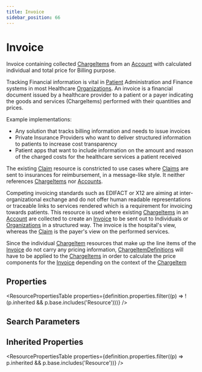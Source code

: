```yaml
---
title: Invoice
sidebar_position: 66
---
```


# Invoice

Invoice containing collected <a href="/docs/api/fhir/resources/chargeitem">ChargeItems</a> from an <a href="/docs/api/fhir/resources/account">Account</a> with calculated individual and total price for Billing purpose.

  <Tabs queryString="intro-section">
  <TabItem value="usage" label="Usage" default>
    <div>   <a name="scope"></a>      <p> Tracking Financial information is vital in <a href="/docs/api/fhir/resources/patient">Patient</a> Administration and Finance systems in most Healthcare <a href="/docs/api/fhir/resources/organization">Organizations</a>.  An invoice is a financial document issued by a healthcare provider to a patient or a payer indicating the goods and services (ChargeItems) performed with their quantities and prices.   </p>  <p>Example implementations:  </p><ul>  <li>Any solution that tracks billing information and needs to issue invoices</li> <li>Private Insurance Providers who want to deliver structured information to patients to increase cost transparency</li> <li>Patient apps that want to include information on the amount and reason of the charged costs for the healthcare services a patient received</li> </ul>  <p></p>   </div>
    </TabItem>
  <TabItem value="relationships" label="Relationships">
    <div>      <p> The existing <a href="/docs/api/fhir/resources/claim">Claim</a> resource is constricted to use cases where <a href="/docs/api/fhir/resources/claim">Claims</a> are sent to insurances for reimbursement, in a message-like style. It neither references <a href="/docs/api/fhir/resources/chargeitem">ChargeItems</a> nor <a href="/docs/api/fhir/resources/account">Accounts</a>. </p><p> Competing invoicing standards such as EDIFACT or X12 are aiming at inter-organizational exchange and do not offer human readable representations or traceable links to services rendered which is a requirement for invoicing towards patients.  This resource is used where existing <a href="/docs/api/fhir/resources/chargeitem">ChargeItems</a> in an <a href="/docs/api/fhir/resources/account">Account</a> are collected to create an <a href="/docs/api/fhir/resources/invoice">Invoice</a> to be sent out to Individuals or <a href="/docs/api/fhir/resources/organization">Organizations</a> in a structured way.  The invoice is the hospital's view, whereas the <a href="/docs/api/fhir/resources/claim">Claim</a> is the payer's view on the performed services.</p> <p> Since the individual <a href="/docs/api/fhir/resources/chargeitem">ChargeItem</a> resources that make up the line items of the <a href="/docs/api/fhir/resources/invoice">Invoice</a> do not carry any pricing information, <a href="/docs/api/fhir/resources/chargeitemdefinition">ChargeItemDefinitions</a> will have to be applied to the <a href="/docs/api/fhir/resources/chargeitem">ChargeItems</a> in order to calculate the price components for the <a href="/docs/api/fhir/resources/invoice">Invoice</a> depending on the context of the <a href="/docs/api/fhir/resources/chargeitem">ChargeItem</a></p>   </div>
    </TabItem>
  
  
</Tabs>


## Properties

<ResourcePropertiesTable properties={definition.properties.filter((p) => !(p.inherited && p.base.includes('Resource')))} />

## Search Parameters

<SearchParamsTable searchParams={definition.searchParameters} />

## Inherited Properties

<ResourcePropertiesTable properties={definition.properties.filter((p) => p.inherited && p.base.includes('Resource'))} />



